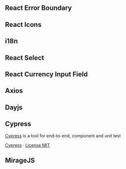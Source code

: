 
<WorkInProgress />

## React Error Boundary

## React Icons

## i18n

## React Select

## React Currency Input Field

## Axios

## Dayjs

## Cypress

[Cypress](https://www.cypress.io/) is a tool for end-to-end, component and unit test

[Cypress](https://github.com/cypress-io/cypress) · [License MIT](https://github.com/cypress-io/cypress/blob/develop/LICENSE)

## MirageJS
